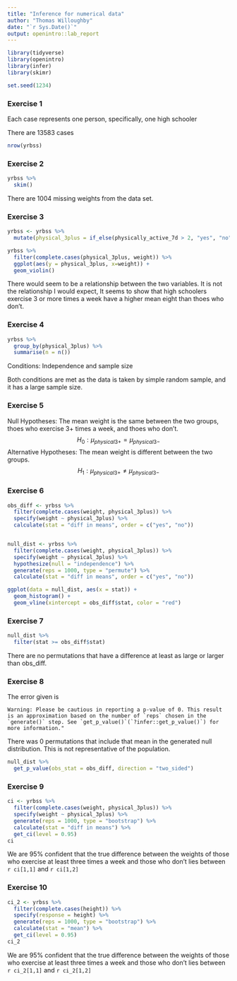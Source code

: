 ```yaml
---
title: "Inference for numerical data"
author: "Thomas Willoughby"
date: "`r Sys.Date()`"
output: openintro::lab_report
---
```


```r
library(tidyverse)
library(openintro)
library(infer)
library(skimr)

set.seed(1234)
```

### Exercise 1

Each case represents one person, specifically, one high schooler

There are 13583 cases

```r
nrow(yrbss)
```

### Exercise 2

```r
yrbss %>% 
  skim()
```

There are 1004 missing weights from the data set.

### Exercise 3

```r
yrbss <- yrbss %>% 
  mutate(physical_3plus = if_else(physically_active_7d > 2, "yes", "no"))

yrbss %>%
  filter(complete.cases(physical_3plus, weight)) %>%
  ggplot(aes(y = physical_3plus, x=weight)) +
  geom_violin()
```
There would seem to be a relationship between the two variables. It is not the relationship I would expect, It seems to show that high schoolers exercise 3 or more times a week have a higher mean eight than thoes who don't.

### Exercise 4

```r
yrbss %>%
  group_by(physical_3plus) %>%
  summarise(n = n())
```

Conditions: Independence and sample size

Both conditions are met as the data is taken by simple random sample, and it has a large sample size.


### Exercise 5

Null Hypotheses: The mean weight is the same between the two groups, thoes who exercise 3+ times a week, and thoes who don't.
$$
H_{0} : \mu_{physical3+} = \mu_{physical3-}
$$
Alternative Hypotheses: The mean weight is different between the two groups.
$$
H_{1} : \mu_{physical3+} \neq \mu_{physical3-}
$$

### Exercise 6
```r
obs_diff <- yrbss %>%
  filter(complete.cases(weight, physical_3plus)) %>%
  specify(weight ~ physical_3plus) %>%
  calculate(stat = "diff in means", order = c("yes", "no"))


null_dist <- yrbss %>%
  filter(complete.cases(weight, physical_3plus)) %>%
  specify(weight ~ physical_3plus) %>%
  hypothesize(null = "independence") %>%
  generate(reps = 1000, type = "permute") %>%
  calculate(stat = "diff in means", order = c("yes", "no"))

ggplot(data = null_dist, aes(x = stat)) +
  geom_histogram() +
  geom_vline(xintercept = obs_diff$stat, color = "red")
```


### Exercise 7

```r
null_dist %>%
  filter(stat >= obs_diff$stat)
```

There are no permutations that have a difference at least as large or larger than obs_diff.

### Exercise 8

The error given is
```
Warning: Please be cautious in reporting a p-value of 0. This result is an approximation based on the number of `reps` chosen in the `generate()` step. See `get_p_value()`(`?infer::get_p_value()`) for more information."
```

There was 0 permutations that include that mean in the generated null distribution. This is not representative of the population.

```r
null_dist %>%
  get_p_value(obs_stat = obs_diff, direction = "two_sided")
```


### Exercise 9

```r
ci <- yrbss %>%
  filter(complete.cases(weight, physical_3plus)) %>%
  specify(weight ~ physical_3plus) %>%
  generate(reps = 1000, type = "bootstrap") %>%
  calculate(stat = "diff in means") %>%
  get_ci(level = 0.95)
ci
```
We are 95% confident that the true difference between the weights of those who exercise at least three times a week and those who don’t lies between `r ci[1,1]` and `r ci[1,2]`

### Exercise 10

```r
ci_2 <- yrbss %>%
  filter(complete.cases(height)) %>%
  specify(response = height) %>%
  generate(reps = 1000, type = "bootstrap") %>%
  calculate(stat = "mean") %>%
  get_ci(level = 0.95)
ci_2
```

We are 95% confident that the true difference between the weights of those who exercise at least three times a week and those who don’t lies between `r ci_2[1,1]` and `r ci_2[1,2]`



